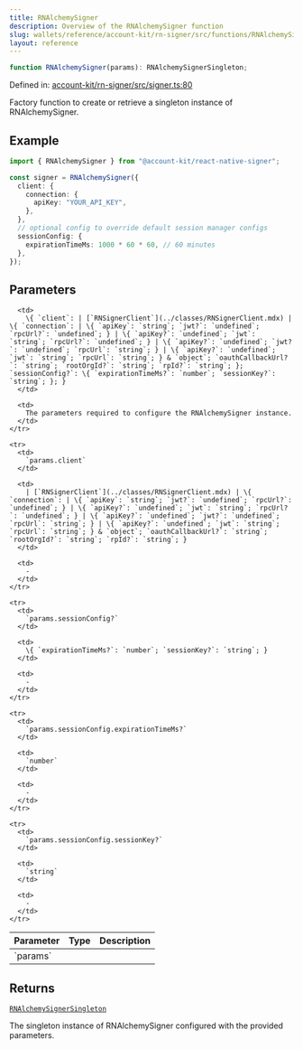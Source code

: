```yaml
---
title: RNAlchemySigner
description: Overview of the RNAlchemySigner function
slug: wallets/reference/account-kit/rn-signer/src/functions/RNAlchemySigner
layout: reference
---
```


```ts
function RNAlchemySigner(params): RNAlchemySignerSingleton;
```

Defined in: [account-kit/rn-signer/src/signer.ts:80](https://github.com/alchemyplatform/aa-sdk/blob/da19afd63b0ba06a4de95b0d2d7871f64d546304/account-kit/rn-signer/src/signer.ts#L80)

Factory function to create or retrieve a singleton instance of RNAlchemySigner.

## Example

```ts twoslash
import { RNAlchemySigner } from "@account-kit/react-native-signer";

const signer = RNAlchemySigner({
  client: {
    connection: {
      apiKey: "YOUR_API_KEY",
    },
  },
  // optional config to override default session manager configs
  sessionConfig: {
    expirationTimeMs: 1000 * 60 * 60, // 60 minutes
  },
});
```

## Parameters

<table>
  <thead>
    <tr>
      <th align="left">Parameter</th>
      <th align="left">Type</th>
      <th align="left">Description</th>
    </tr>
  </thead>

  <tbody>
    <tr>
      <td>
        `params`
      </td>

      <td>
        \{ `client`: | [`RNSignerClient`](../classes/RNSignerClient.mdx) | \{ `connection`: | \{ `apiKey`: `string`; `jwt?`: `undefined`; `rpcUrl?`: `undefined`; } | \{ `apiKey?`: `undefined`; `jwt`: `string`; `rpcUrl?`: `undefined`; } | \{ `apiKey?`: `undefined`; `jwt?`: `undefined`; `rpcUrl`: `string`; } | \{ `apiKey?`: `undefined`; `jwt`: `string`; `rpcUrl`: `string`; } & `object`; `oauthCallbackUrl?`: `string`; `rootOrgId?`: `string`; `rpId?`: `string`; }; `sessionConfig?`: \{ `expirationTimeMs?`: `number`; `sessionKey?`: `string`; }; }
      </td>

      <td>
        The parameters required to configure the RNAlchemySigner instance.
      </td>
    </tr>

    <tr>
      <td>
        `params.client`
      </td>

      <td>
        | [`RNSignerClient`](../classes/RNSignerClient.mdx) | \{ `connection`: | \{ `apiKey`: `string`; `jwt?`: `undefined`; `rpcUrl?`: `undefined`; } | \{ `apiKey?`: `undefined`; `jwt`: `string`; `rpcUrl?`: `undefined`; } | \{ `apiKey?`: `undefined`; `jwt?`: `undefined`; `rpcUrl`: `string`; } | \{ `apiKey?`: `undefined`; `jwt`: `string`; `rpcUrl`: `string`; } & `object`; `oauthCallbackUrl?`: `string`; `rootOrgId?`: `string`; `rpId?`: `string`; }
      </td>

      <td>
        ‐
      </td>
    </tr>

    <tr>
      <td>
        `params.sessionConfig?`
      </td>

      <td>
        \{ `expirationTimeMs?`: `number`; `sessionKey?`: `string`; }
      </td>

      <td>
        ‐
      </td>
    </tr>

    <tr>
      <td>
        `params.sessionConfig.expirationTimeMs?`
      </td>

      <td>
        `number`
      </td>

      <td>
        ‐
      </td>
    </tr>

    <tr>
      <td>
        `params.sessionConfig.sessionKey?`
      </td>

      <td>
        `string`
      </td>

      <td>
        ‐
      </td>
    </tr>

  </tbody>
</table>

## Returns

[`RNAlchemySignerSingleton`](../classes/RNAlchemySignerSingleton.mdx)

The singleton instance of RNAlchemySigner configured with the provided parameters.
